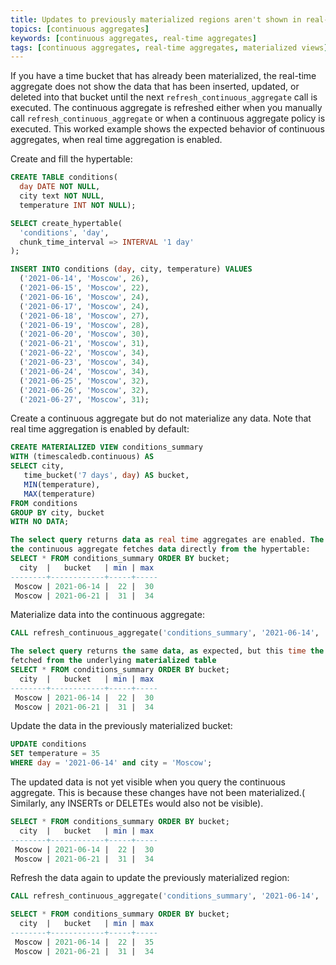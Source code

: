 ```yaml
---
title: Updates to previously materialized regions aren't shown in real-time aggregates
topics: [continuous aggregates]
keywords: [continuous aggregates, real-time aggregates]
tags: [continuous aggregates, real-time aggregates, materialized views]
---
```


<!---
* Keep this section in alphabetical order
* Use this format for writing troubleshooting sections:
 - Cause: What causes the problem?
 - Consequence: What does the user see when they hit this problem?
 - Fix/Workaround: What can the user do to fix or work around the problem? Provide a "Resolving" Procedure if required.
 - Result: When the user applies the fix, what is the result when the same action is applied?
* Copy this comment at the top of every troubleshooting page
-->

If you have a time bucket that has already been materialized, the real-time
aggregate does not show the data that has been inserted, updated, or deleted 
into that bucket until the next `refresh_continuous_aggregate` call is executed.
The continuous aggregate is refreshed either when you manually call 
`refresh_continuous_aggregate` or when a continuous aggregate policy is executed. 
This worked example shows the expected behavior of continuous aggregates, when
real time aggregation is enabled.

Create and fill the hypertable:
```sql
CREATE TABLE conditions(
  day DATE NOT NULL,
  city text NOT NULL,
  temperature INT NOT NULL);

SELECT create_hypertable(
  'conditions', 'day',
  chunk_time_interval => INTERVAL '1 day'
);

INSERT INTO conditions (day, city, temperature) VALUES
  ('2021-06-14', 'Moscow', 26),
  ('2021-06-15', 'Moscow', 22),
  ('2021-06-16', 'Moscow', 24),
  ('2021-06-17', 'Moscow', 24),
  ('2021-06-18', 'Moscow', 27),
  ('2021-06-19', 'Moscow', 28),
  ('2021-06-20', 'Moscow', 30),
  ('2021-06-21', 'Moscow', 31),
  ('2021-06-22', 'Moscow', 34),
  ('2021-06-23', 'Moscow', 34),
  ('2021-06-24', 'Moscow', 34),
  ('2021-06-25', 'Moscow', 32),
  ('2021-06-26', 'Moscow', 32),
  ('2021-06-27', 'Moscow', 31);
```

Create a continuous aggregate but do not materialize any data. Note that real
 time aggregation is enabled by default:
```sql
CREATE MATERIALIZED VIEW conditions_summary
WITH (timescaledb.continuous) AS
SELECT city,
   time_bucket('7 days', day) AS bucket,
   MIN(temperature),
   MAX(temperature)
FROM conditions
GROUP BY city, bucket
WITH NO DATA;

The select query returns data as real time aggregates are enabled. The query on 
the continuous aggregate fetches data directly from the hypertable:
SELECT * FROM conditions_summary ORDER BY bucket;
  city  |   bucket   | min | max
--------+------------+-----+-----
 Moscow | 2021-06-14 |  22 |  30
 Moscow | 2021-06-21 |  31 |  34
 ```

Materialize data into the continuous aggregate:
```sql
CALL refresh_continuous_aggregate('conditions_summary', '2021-06-14', '2021-06-21');

The select query returns the same data, as expected, but this time the data is 
fetched from the underlying materialized table
SELECT * FROM conditions_summary ORDER BY bucket;
  city  |   bucket   | min | max
--------+------------+-----+-----
 Moscow | 2021-06-14 |  22 |  30
 Moscow | 2021-06-21 |  31 |  34
```

Update the data in the previously materialized bucket:
```sql
UPDATE conditions
SET temperature = 35
WHERE day = '2021-06-14' and city = 'Moscow';
```

The updated data is not yet visible when you query the continuous aggregate. This
is because these changes have not been materialized.( Similarly, any
INSERTs or DELETEs would also not be visible).
```sql
SELECT * FROM conditions_summary ORDER BY bucket;
  city  |   bucket   | min | max
--------+------------+-----+-----
 Moscow | 2021-06-14 |  22 |  30
 Moscow | 2021-06-21 |  31 |  34
```

Refresh the data again to update the previously materialized region:
```sql
CALL refresh_continuous_aggregate('conditions_summary', '2021-06-14', '2021-06-21');

SELECT * FROM conditions_summary ORDER BY bucket;
  city  |   bucket   | min | max
--------+------------+-----+-----
 Moscow | 2021-06-14 |  22 |  35
 Moscow | 2021-06-21 |  31 |  34
```
